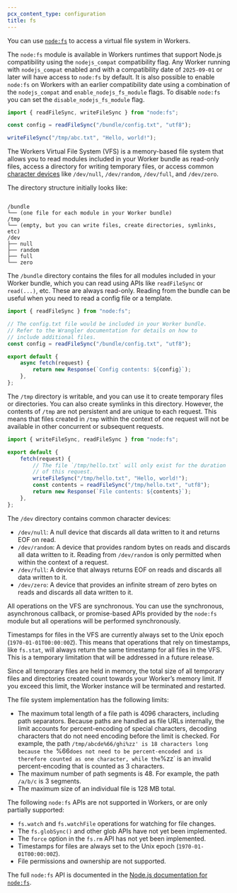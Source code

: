 ```yaml
---
pcx_content_type: configuration
title: fs
---
```



<Render file="nodejs-compat-howto" product="workers" />

You can use [`node:fs`](https://nodejs.org/api/fs.html) to access a virtual file
system in Workers.

The `node:fs` module is available in Workers runtimes that support Node.js
compatibility using the `nodejs_compat` compatibility flag. Any Worker
running with `nodejs_compat` enabled and with a compatibility date of
`2025-09-01` or later will have access to `node:fs` by default. It is
also possible to enable `node:fs` on Workers with an earlier compatibility
date using a combination of the `nodejs_compat` and `enable_nodejs_fs_module`
flags. To disable `node:fs` you can set the `disable_nodejs_fs_module` flag.

```js
import { readFileSync, writeFileSync } from "node:fs";

const config = readFileSync("/bundle/config.txt", "utf8");

writeFileSync("/tmp/abc.txt", "Hello, world!");
```

The Workers Virtual File System (VFS) is a memory-based file system that allows
you to read modules included in your Worker bundle as read-only files, access a
directory for writing temporary files, or access common
[character devices](https://linux-kernel-labs.github.io/refs/heads/master/labs/device_drivers.html) like
`/dev/null`, `/dev/random`, `/dev/full`, and `/dev/zero`.

The directory structure initially looks like:

```

/bundle
└── (one file for each module in your Worker bundle)
/tmp
└── (empty, but you can write files, create directories, symlinks, etc)
/dev
├── null
├── random
├── full
└── zero

```

The `/bundle` directory contains the files for all modules included in your
Worker bundle, which you can read using APIs like `readFileSync` or
`read(...)`, etc. These are always read-only. Reading from the bundle
can be useful when you need to read a config file or a template.

```js
import { readFileSync } from "node:fs";

// The config.txt file would be included in your Worker bundle.
// Refer to the Wrangler documentation for details on how to
// include additional files.
const config = readFileSync("/bundle/config.txt", "utf8");

export default {
	async fetch(request) {
		return new Response(`Config contents: ${config}`);
	},
};
```

The `/tmp` directory is writable, and you can use it to create temporary files
or directories. You can also create symlinks in this directory. However, the
contents of `/tmp` are not persistent and are unique to each request. This means
that files created in `/tmp` within the context of one request will not be
available in other concurrent or subsequent requests.

```js
import { writeFileSync, readFileSync } from "node:fs";

export default {
	fetch(request) {
		// The file `/tmp/hello.txt` will only exist for the duration
		// of this request.
		writeFileSync("/tmp/hello.txt", "Hello, world!");
		const contents = readFileSync("/tmp/hello.txt", "utf8");
		return new Response(`File contents: ${contents}`);
	},
};
```

The `/dev` directory contains common character devices:

- `/dev/null`: A null device that discards all data written to it and returns
  EOF on read.
- `/dev/random`: A device that provides random bytes on reads and discards all
  data written to it. Reading from `/dev/random` is only permitted when within
  the context of a request.
- `/dev/full`: A device that always returns EOF on reads and discards all data
  written to it.
- `/dev/zero`: A device that provides an infinite stream of zero bytes on reads
  and discards all data written to it.

All operations on the VFS are synchronous. You can use the synchronous,
asynchronous callback, or promise-based APIs provided by the `node:fs` module
but all operations will be performed synchronously.

Timestamps for files in the VFS are currently always set to the Unix epoch
(`1970-01-01T00:00:00Z`). This means that operations that rely on timestamps,
like `fs.stat`, will always return the same timestamp for all files in the VFS.
This is a temporary limitation that will be addressed in a future release.

Since all temporary files are held in memory, the total size of all temporary
files and directories created count towards your Worker’s memory limit. If you
exceed this limit, the Worker instance will be terminated and restarted.

The file system implementation has the following limits:

- The maximum total length of a file path is 4096 characters, including path
  separators. Because paths are handled as file URLs internally, the limit
  accounts for percent-encoding of special characters, decoding characters
  that do not need encoding before the limit is checked. For example, the
  path `/tmp/abcde%66/ghi%zz' is 18 characters long because the `%66`does
not need to be percent-encoded and is therefore counted as one character,
while the`%zz` is an invalid percent-encoding that is counted as 3 characters.
- The maximum number of path segments is 48. For example, the path `/a/b/c` is
  3 segments.
- The maximum size of an individual file is 128 MB total.

The following `node:fs` APIs are not supported in Workers, or are only partially
supported:

- `fs.watch` and `fs.watchFile` operations for watching for file changes.
- The `fs.globSync()` and other glob APIs have not yet been implemented.
- The `force` option in the `fs.rm` API has not yet been implemented.
- Timestamps for files are always set to the Unix epoch (`1970-01-01T00:00:00Z`).
- File permissions and ownership are not supported.

The full `node:fs` API is documented in the [Node.js documentation for `node:fs`](https://nodejs.org/api/fs.html).
